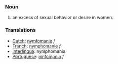 ===Noun===

#an excess of sexual behavior or desire in women.

===Translations===
*[[Dutch]]: [[nymfomanie]] ''f''
*[[French]]: [[nymphomanie]] ''f''
*[[Interlingua]]: nymphomania
*[[Portuguese]]: [[ninfomania]] ''f''